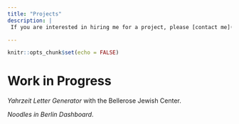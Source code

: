 ```yaml
---
title: "Projects"
description: |
 If you are interested in hiring me for a project, please [contact me](mailto:koh@hertie-school.org).

---
```


```r
knitr::opts_chunk$set(echo = FALSE)
```

# Work in Progress 

*Yahrzeit Letter Generator* with the Bellerose Jewish Center. 

*Noodles in Berlin Dashboard*.
